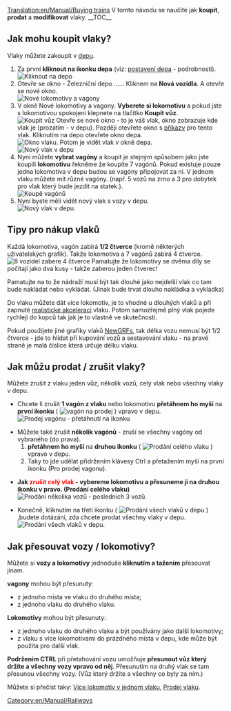 [[Translation:en/Manual/Buying trains]]
{{cs/Překlad|origin= en/Manual/Buying trains
|from  = en
|to    = cs
|Percentage =50
}}{{cs/Manual/Tutorial/Cvičení}}
V tomto návodu se naučíte jak '''koupit''', '''prodat''' a '''modifikovat''' vlaky.
__TOC__ 
==Jak mohu koupit vlaky?==
Vlaky můžete zakoupit v [[en/Manual/Depots|depu]].
#Za první '''kliknout na ikonku depa''' (viz: [[en/Manual/Building depots|postavení depa]] - podrobnosti).<br/>[[File:en/Manual/BuildTrainTutorial1.png|none|frame|Kliknout na depo]]
#Otevře se okno - Železniční depo ...... Kliknem na '''Nová vozidla'''. A otevře se nové okno.<br/>[[File:en/Manual/BuildTrainTutorial2.png|none|frame|Nové lokomotivy a vagony]]
#V okně Nové lokomotivy a vagony. '''Vyberete si lokomotivu''' a pokud jste s lokomotivou spokojeni klepnete na tlačítko '''Koupit vůz'''.<br/>[[File:en/Manual/BuildTrainTutorial3.png|none|frame|Koupit vůz]] Otevře se nové okno - to je váš vlak, okno zobrazuje kde vlak je (prozatím - v depu). Později otevřete okno s [[en/Manual/Orders|příkazy]] pro tento vlak. Kliknutím na depo otevřete okno depa.<br/>[[File:en/Manual/BuildTrainTutorial5.png|none|frame|Okno vlaku.]] Potom je vidět vlak v okně depa.<br/>[[File:en/Manual/BuildTrainTutorial4.png|none|frame|Nový vlak v depu]]
#Nyní můžete '''vybrat vagóny''' a koupit je stejným spůsobem jako jste koupili '''lokomotivu''' řekněme že koupíte 7 vagónů. Pokud existuje pouze jedna lokomotiva v depu budou se vagóny připojovat za ni. V jednom vlaku můžete mít různé vagóny. (např. 5 vozů na zrno a 3 pro dobytek pro vlak který bude jezdit na statek.).<br/>[[File:en/Manual/BuildTrainTutorial6.png|none|frame|Koupě vagónů]]
#Nyní byste měli vidět nový vlak s vozy v depu.<br/>[[File:en/Manual/BuildTrainTutorial7.png|none|frame|Nový vlak v depu.]]

==Tipy pro nákup vlaků==
Každá lokomotiva, vagón zabírá '''1/2 čtverce''' (kromě některých uživatelských grafik). Takže lokomotiva a 7 vagónů zabírá 4 čtverce.
[[File:en/Manual/BuildTrainTutorial8.png|none|frame|8 vozidel zabere 4 čtverce]]
Pamatujte že lokomotivy se dvěma díly se počítají jako dva kusy - takže zaberou jeden čtverec!

Pamatujte na to že nádraží musí být tak dlouhé jako nejdelší vlak co tam bude nakládat nebo vykládat. (Jinak bude trvat dlouho nakládka a vykládka)

Do vlaku můžete dát více lokomotiv, je to vhodné u dlouhých vlaků a při zapnuté [[en/Archive/Manual/Settings/Realistic acceleration|realistické akceleraci]] vlaku. Potom samozřejmě plný vlak pojede rychleji do kopců tak jak je to vlastně ve skutečnosti.

Pokud použijete jiné grafiky vlaků [[en/Manual/NewGRF|NewGRFs]], tak délka vozu nemusí být 1/2 čtverce - jde to hlídat při kupování vozů a sestavování vlaku - na pravé straně je malá číslice která určuje délku vlaku.

==Jak můžu prodat / zrušit vlaky?==
Můžete zrušit z vlaku jeden vůz, několik vozů, celý vlak nebo všechny vlaky v depu.

* Chcete li zrušit '''1 vagón z vlaku''' nebo lokomotivu '''přetáhnem ho myší''' na '''první ikonku''' ( [[File:en/Manual/SellTrainVehicle.png|vagón na prodej]] ) vpravo v depu.<br/>[[File:en/Manual/BuildTrainTutorial9.png|none|frame|Prodej vagónu - přetáhnutí na ikonku]]

* Můžete také zrušit '''několik vagónů''' - zruší se všechny vagóny od vybraného (do prava).
*# '''přetáhnem ho myší''' na '''druhou ikonku''' ( [[File:en/Manual/SellEntireTrain.png|Prodání celého vlaku]] ) vpravo v depu.
*# Taky to jde udělat přidržením klávesy Ctrl a přetažením myší na první ikonku (Pro prodej vagonu).

* '''Jak <font color='red'>zrušit celý vlak</font> - vybereme lokomotivu a přesuneme ji na druhou ikonku v pravo. (Prodání celého vlaku)''' <br/>[[File:en/Manual/BuildTrainTutorial10.png|none|frame|Prodání několika vozů - posledních 3 vozů.]]

* Konečně, kliknutím na třetí ikonku ( [[File:en/Manual/SellAllTrains.png|Prodání všech vlaků v depu]] ) ,budete dotázáni, zda chcete prodat všechny vlaky v depu.<br/>[[File:en/Manual/BuildTrainTutorial11.png|none|frame|Prodání všech vlaků v depu.]]

==Jak přesouvat vozy / lokomotivy?==

Můžete si '''vozy a lokomotivy''' jednoduše '''kliknutím a tažením''' přesouvat jinam.

'''vagony''' mohou být přesunuty:
* z jednoho místa ve vlaku do druhého místa;
* z jednoho vlaku do druhého vlaku.
'''Lokomotivy''' mohou být přesunuty:
* z jednoho vlaku do druhého vlaku a být používány jako další lokomotivy;
* z vlaku s více lokomotivami do prázdného místa v depu, kde může být použita pro další vlak.

'''Podržením CTRL''' při přetahování vozu umožňuje '''přesunout vůz který držíte a všechny vozy vpravo od něj'''. Přesunutím na druhý vlak se tam přesunou všechny vozy. (Vůz který držíte a všechny co byly za ním.)

Můžete si přečíst taky: [[en/Archive/Manual/Multiheaded trains|Více lokomotiv v jednom vlaku]], [[en/Manual/Sell entire train|Prodej vlaku]].

[[Category:en/Manual/Railways]]
